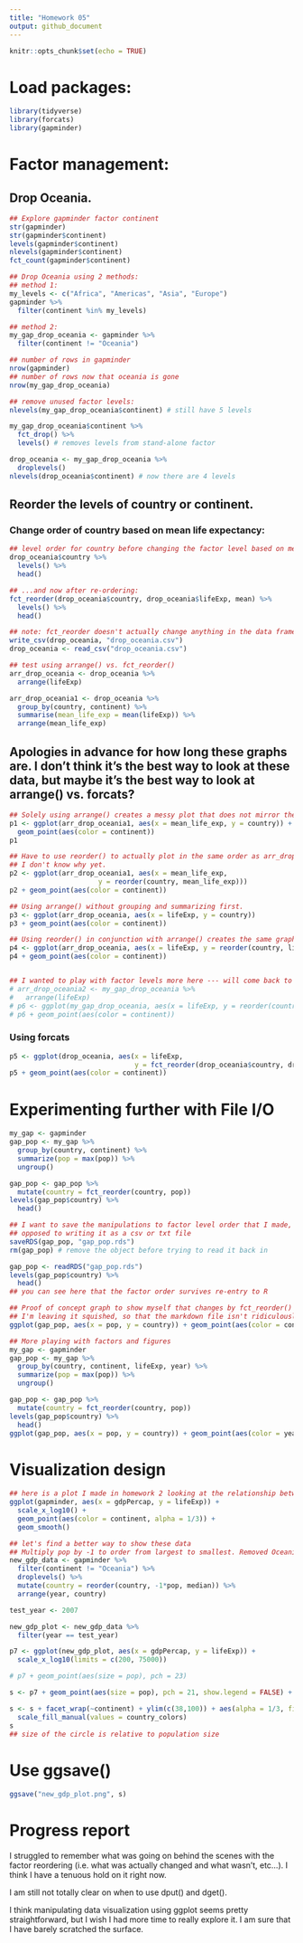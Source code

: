 ```yaml
---
title: "Homework 05"
output: github_document
---
```


```r
knitr::opts_chunk$set(echo = TRUE)
```

# Load packages:
```r
library(tidyverse)
library(forcats)
library(gapminder)
```

# Factor management:
## Drop Oceania.
```r
## Explore gapminder factor continent
str(gapminder)
str(gapminder$continent)
levels(gapminder$continent)
nlevels(gapminder$continent)
fct_count(gapminder$continent)

## Drop Oceania using 2 methods:
## method 1:
my_levels <- c("Africa", "Americas", "Asia", "Europe")
gapminder %>% 
  filter(continent %in% my_levels)

## method 2:
my_gap_drop_oceania <- gapminder %>% 
  filter(continent != "Oceania")

## number of rows in gapminder
nrow(gapminder)
## number of rows now that oceania is gone
nrow(my_gap_drop_oceania)

## remove unused factor levels:
nlevels(my_gap_drop_oceania$continent) # still have 5 levels

my_gap_drop_oceania$continent %>% 
  fct_drop() %>% 
  levels() # removes levels from stand-alone factor

drop_oceania <- my_gap_drop_oceania %>% 
  droplevels()
nlevels(drop_oceania$continent) # now there are 4 levels
```

## Reorder the levels of country or continent.
### Change order of country based on mean life expectancy:
```r
## level order for country before changing the factor level based on mean life expectancy:
drop_oceania$country %>% 
  levels() %>% 
  head()

## ...and now after re-ordering:
fct_reorder(drop_oceania$country, drop_oceania$lifeExp, mean) %>% 
  levels() %>% 
  head()

## note: fct_reorder doesn't actually change anything in the data frame...that's what arrange() does
write_csv(drop_oceania, "drop_oceania.csv")
drop_oceania <- read_csv("drop_oceania.csv")

## test using arrange() vs. fct_reorder()
arr_drop_oceania <- drop_oceania %>% 
  arrange(lifeExp)

arr_drop_oceania1 <- drop_oceania %>% 
  group_by(country, continent) %>% 
  summarise(mean_life_exp = mean(lifeExp)) %>% 
  arrange(mean_life_exp)

```
## Apologies in advance for how long these graphs are. I don't think it's the best way to look at these data, but maybe it's the best way to look at arrange() vs. forcats?
```r
## Solely using arrange() creates a messy plot that does not mirror the order of "country" by "mean_life_exp" the new tibble created
p1 <- ggplot(arr_drop_oceania1, aes(x = mean_life_exp, y = country)) +
  geom_point(aes(color = continent))
p1

## Have to use reorder() to actually plot in the same order as arr_drop_oceania1, which was created using arrange().
## I don't know why yet.
p2 <- ggplot(arr_drop_oceania1, aes(x = mean_life_exp,
                      y = reorder(country, mean_life_exp)))
p2 + geom_point(aes(color = continent))

## Using arrange() without grouping and summarizing first.
p3 <- ggplot(arr_drop_oceania, aes(x = lifeExp, y = country))
p3 + geom_point(aes(color = continent))

## Using reorder() in conjunction with arrange() creates the same graph we can make more simply using forcats. See next graph.
p4 <- ggplot(arr_drop_oceania, aes(x = lifeExp, y = reorder(country, lifeExp)))
p4 + geom_point(aes(color = continent))


## I wanted to play with factor levels more here --- will come back to if I have time.
# arr_drop_oceania2 <- my_gap_drop_oceania %>% 
#   arrange(lifeExp)
# p6 <- ggplot(my_gap_drop_oceania, aes(x = lifeExp, y = reorder(country, lifeExp)))
# p6 + geom_point(aes(color = continent))

```

### Using forcats
```r
p5 <- ggplot(drop_oceania, aes(x = lifeExp, 
                               y = fct_reorder(drop_oceania$country, drop_oceania$lifeExp, mean)))
p5 + geom_point(aes(color = continent))

```

# Experimenting further with File I/O
```r
my_gap <- gapminder
gap_pop <- my_gap %>% 
  group_by(country, continent) %>%
  summarize(pop = max(pop)) %>% 
  ungroup()

gap_pop <- gap_pop %>% 
  mutate(country = fct_reorder(country, pop))
levels(gap_pop$country) %>% 
  head()

## I want to save the manipulations to factor level order that I made, so am saving the R object as 
## opposed to writing it as a csv or txt file
saveRDS(gap_pop, "gap_pop.rds")
rm(gap_pop) # remove the object before trying to read it back in

gap_pop <- readRDS("gap_pop.rds")
levels(gap_pop$country) %>% 
  head()
## you can see here that the factor order survives re-entry to R

## Proof of concept graph to show myself that changes by fct_reorder() translate to the figure.
## I'm leaving it squished, so that the markdown file isn't ridiculously long.
ggplot(gap_pop, aes(x = pop, y = country)) + geom_point(aes(color = continent)) + scale_x_log10()


```

```r
## More playing with factors and figures
my_gap <- gapminder
gap_pop <- my_gap %>% 
  group_by(country, continent, lifeExp, year) %>%
  summarize(pop = max(pop)) %>% 
  ungroup()

gap_pop <- gap_pop %>% 
  mutate(country = fct_reorder(country, pop))
levels(gap_pop$country) %>% 
  head()
ggplot(gap_pop, aes(x = pop, y = country)) + geom_point(aes(color = year, size = lifeExp, alpha = 1/10)) + scale_x_log10()
```

# Visualization design
```r
## here is a plot I made in homework 2 looking at the relationship between life expectancy and GDP per capita
ggplot(gapminder, aes(x = gdpPercap, y = lifeExp)) +
  scale_x_log10() +
  geom_point(aes(color = continent, alpha = 1/3)) +
  geom_smooth()

## let's find a better way to show these data
## Multiply pop by -1 to order from largest to smallest. Removed Oceania because not enough data points
new_gdp_data <- gapminder %>% 
  filter(continent != "Oceania") %>% 
  droplevels() %>% 
  mutate(country = reorder(country, -1*pop, median)) %>% 
  arrange(year, country)  

test_year <- 2007

new_gdp_plot <- new_gdp_data %>% 
  filter(year == test_year)

p7 <- ggplot(new_gdp_plot, aes(x = gdpPercap, y = lifeExp)) + 
  scale_x_log10(limits = c(200, 75000))

# p7 + geom_point(aes(size = pop), pch = 23)

s <- p7 + geom_point(aes(size = pop), pch = 21, show.legend = FALSE) + scale_size_continuous(range = c(1,45))

s <- s + facet_wrap(~continent) + ylim(c(38,100)) + aes(alpha = 1/3, fill = country) +
  scale_fill_manual(values = country_colors)
s
## size of the circle is relative to population size
```

# Use ggsave()
```r
ggsave("new_gdp_plot.png", s)

```

# Progress report
I struggled to remember what was going on behind the scenes with the factor reordering (i.e. what was actually changed and what wasn't, etc...). I think I have a tenuous hold on it right now. 

I am still not totally clear on when to use dput() and dget().

I think manipulating data visualization using ggplot seems pretty straightforward, but I wish I had more time to really explore it. I am sure that I have barely scratched the surface.